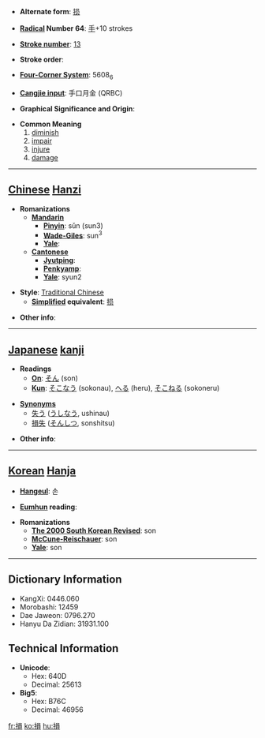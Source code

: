 * '''Alternate form''': [[损]]

* '''[[Wiktionary:Chinese radical index| Radical]] Number 64''': [[Wiktionary:Chinese radical index 手|手]]+10 strokes

* '''[[Wiktionary:Chinese total strokes index|Stroke number]]''': [[Wiktionary:Chinese total strokes index 13|13]]

* '''Stroke order''': 

* '''[[Wiktionary:Chinese four corner index|Four-Corner System]]''': 5608<sub>6</sub>

* '''[[Wiktionary:Chinese Cangjie index|Cangjie input]]''': 手口月金 (QRBC)

* '''Graphical Significance and Origin''': 

* '''Common Meaning'''
*# [[diminish]]
*# [[impair]]
*# [[injure]]
*# [[damage]]

----

== [[Chinese]] [[Hanzi]] ==

* '''Romanizations'''
** '''[[Mandarin]]'''
*** '''[[Pinyin]]''': sǔn (sun3)
*** '''[[Wade-Giles]]''': sun<sup>3</sup>
*** '''[[Yale]]''': 
** '''[[Cantonese]]'''
*** '''[[Jyutping]]''':
*** '''[[Penkyamp]]''': 
*** '''[[Yale]]''': syun2

* '''Style''': [[Traditional Chinese]] 
** '''[[Simplified Chinese|Simplified]] equivalent''': [[损]]

* '''Other info''': 

----

== [[Japanese]] [[kanji]] ==

* '''Readings'''
** '''[[On]]''': [[そん]] (son)
** '''[[Kun]]''': [[そこなう]] (sokonau), [[へる]] (heru), [[そこねる]] (sokoneru)


*'''[[Synonym]]s'''
** [[失う]] ([[うしなう]], ushinau)
** [[損失]] ([[そんしつ]], sonshitsu)

* '''Other info''':  

----

== [[Korean]] [[Hanja]] ==

* '''[[Hangeul]]''': 손

* '''[[Eumhun]] reading''': 

* '''Romanizations'''
** '''[[The 2000 South Korean Revised Romanization|The 2000 South Korean Revised]]''': son
** '''[[McCune-Reischauer]]''': son
** '''[[Yale]]''': son

----

== Dictionary Information ==

* KangXi: 0446.060
* Morobashi: 12459
* Dae Jaweon: 0796.270
* Hanyu Da Zidian: 31931.100

== Technical Information ==

* '''Unicode''':
** Hex: 640D
** Decimal: 25613
* '''Big5''':
** Hex: B76C
** Decimal: 46956

[[fr:損]]
[[ko:損]]
[[hu:損]]